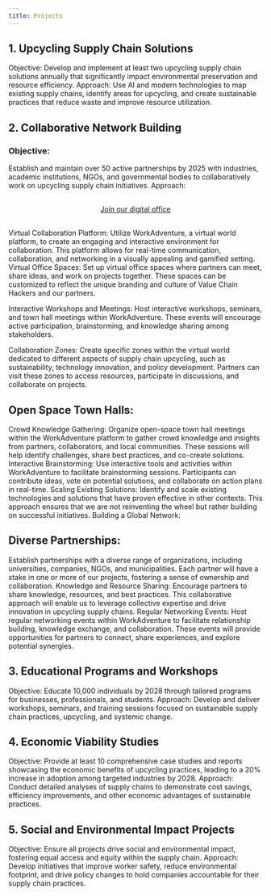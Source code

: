 ```yaml
---
title: Projects
---
```

## 1. Upcycling Supply Chain Solutions

Objective: Develop and implement at least two upcycling supply chain solutions annually that significantly impact environmental preservation and resource efficiency.
Approach: Use AI and modern technologies to map existing supply chains, identify areas for upcycling, and create sustainable practices that reduce waste and improve resource utilization.

## 2. Collaborative Network Building

### Objective:

Establish and maintain over 50 active partnerships by 2025 with industries, academic institutions, NGOs, and governmental bodies to collaboratively work on upcycling supply chain initiatives.
Approach:

```{=html}
<div  style="margin: 30px; text-align: center;">
<a class="btn btn-primary" href="https://workadventure.lab.viridis.info" role="button" target="_blank" style="padding: 15px 30px;">Join our digital office</a>
</div>
```

Virtual Collaboration Platform: Utilize WorkAdventure, a virtual world platform, to create an engaging and interactive environment for collaboration. This platform allows for real-time communication, collaboration, and networking in a visually appealing and gamified setting.
Virtual Office Spaces: Set up virtual office spaces where partners can meet, share ideas, and work on projects together. These spaces can be customized to reflect the unique branding and culture of Value Chain Hackers and our partners.

Interactive Workshops and Meetings: Host interactive workshops, seminars, and town hall meetings within WorkAdventure. These events will encourage active participation, brainstorming, and knowledge sharing among stakeholders.

Collaboration Zones: Create specific zones within the virtual world dedicated to different aspects of supply chain upcycling, such as sustainability, technology innovation, and policy development. Partners can visit these zones to access resources, participate in discussions, and collaborate on projects.

## Open Space Town Halls:

Crowd Knowledge Gathering: Organize open-space town hall meetings within the WorkAdventure platform to gather crowd knowledge and insights from partners, collaborators, and local communities. These sessions will help identify challenges, share best practices, and co-create solutions.
Interactive Brainstorming: Use interactive tools and activities within WorkAdventure to facilitate brainstorming sessions. Participants can contribute ideas, vote on potential solutions, and collaborate on action plans in real-time.
Scaling Existing Solutions: Identify and scale existing technologies and solutions that have proven effective in other contexts. This approach ensures that we are not reinventing the wheel but rather building on successful initiatives.
Building a Global Network:

## Diverse Partnerships: 

Establish partnerships with a diverse range of organizations, including universities, companies, NGOs, and municipalities. Each partner will have a stake in one or more of our projects, fostering a sense of ownership and collaboration.
Knowledge and Resource Sharing: Encourage partners to share knowledge, resources, and best practices. This collaborative approach will enable us to leverage collective expertise and drive innovation in upcycling supply chains.
Regular Networking Events: Host regular networking events within WorkAdventure to facilitate relationship building, knowledge exchange, and collaboration. These events will provide opportunities for partners to connect, share experiences, and explore potential synergies.

## 3. Educational Programs and Workshops

Objective: Educate 10,000 individuals by 2028 through tailored programs for businesses, professionals, and students.
Approach: Develop and deliver workshops, seminars, and training sessions focused on sustainable supply chain practices, upcycling, and systemic change.

## 4. Economic Viability Studies

Objective: Provide at least 10 comprehensive case studies and reports showcasing the economic benefits of upcycling practices, leading to a 20% increase in adoption among targeted industries by 2028.
Approach: Conduct detailed analyses of supply chains to demonstrate cost savings, efficiency improvements, and other economic advantages of sustainable practices.

## 5. Social and Environmental Impact Projects

Objective: Ensure all projects drive social and environmental impact, fostering equal access and equity within the supply chain.
Approach: Develop initiatives that improve worker safety, reduce environmental footprint, and drive policy changes to hold companies accountable for their supply chain practices.


